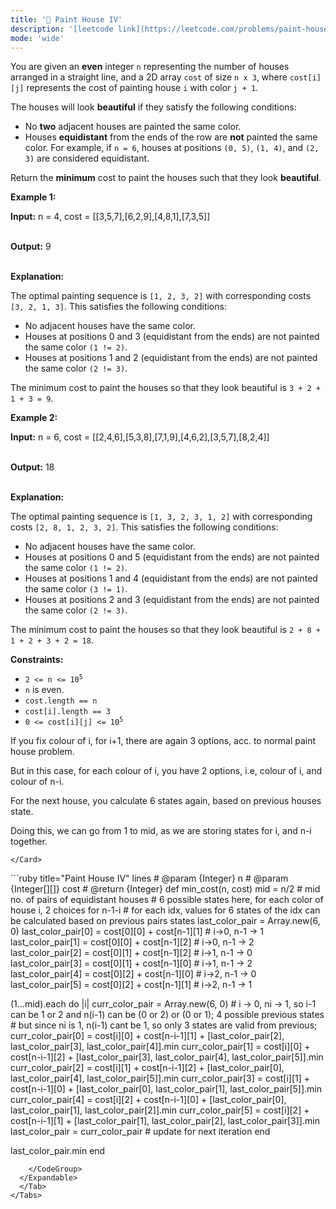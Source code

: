```yaml
---
title: '🧀 Paint House IV'
description: '[leetcode link](https://leetcode.com/problems/paint-house-iv/description/)'
mode: 'wide'
---
```

<Tabs>
  <Tab title="Question" icon="circle-question" iconType="regular">
    <Card>
      <p>You are given an <strong>even</strong> integer <code>n</code> representing the number of houses arranged in a straight line, and a 2D array <code>cost</code> of size <code>n x 3</code>, where <code>cost[i][j]</code> represents the cost of painting house <code>i</code> with color <code>j + 1</code>.</p>  <p>The houses will look <strong>beautiful</strong> if they satisfy the following conditions:</p>  <ul>  <li>No <strong>two</strong> adjacent houses are painted the same color.</li>  <li>Houses <strong>equidistant</strong> from the ends of the row are <strong>not</strong> painted the same color. For example, if <code>n = 6</code>, houses at positions <code>(0, 5)</code>, <code>(1, 4)</code>, and <code>(2, 3)</code> are considered equidistant.</li> </ul>  <p>Return the <strong>minimum</strong> cost to paint the houses such that they look <strong>beautiful</strong>.</p>   <p><strong class="example">Example 1:</strong></p>  <div class="example-block"> <p><strong>Input:</strong> <span class="example-io">n = 4, cost = [[3,5,7],[6,2,9],[4,8,1],[7,3,5]]</span></p>  <p><br/> <strong>Output:</strong> <span class="example-io">9</span></p>  <p><br/> <strong>Explanation:</strong></p>  <p>The optimal painting sequence is <code>[1, 2, 3, 2]</code> with corresponding costs <code>[3, 2, 1, 3]</code>. This satisfies the following conditions:</p>  <ul>  <li>No adjacent houses have the same color.</li>  <li>Houses at positions 0 and 3 (equidistant from the ends) are not painted the same color <code>(1 != 2)</code>.</li>  <li>Houses at positions 1 and 2 (equidistant from the ends) are not painted the same color <code>(2 != 3)</code>.</li> </ul>  <p>The minimum cost to paint the houses so that they look beautiful is <code>3 + 2 + 1 + 3 = 9</code>.</p> </div>  <p><strong class="example">Example 2:</strong></p>  <div class="example-block"> <p><strong>Input:</strong> <span class="example-io">n = 6, cost = [[2,4,6],[5,3,8],[7,1,9],[4,6,2],[3,5,7],[8,2,4]]</span></p>  <p><br/> <strong>Output:</strong> <span class="example-io">18</span></p>  <p><br/> <strong>Explanation:</strong></p>  <p>The optimal painting sequence is <code>[1, 3, 2, 3, 1, 2]</code> with corresponding costs <code>[2, 8, 1, 2, 3, 2]</code>. This satisfies the following conditions:</p>  <ul>  <li>No adjacent houses have the same color.</li>  <li>Houses at positions 0 and 5 (equidistant from the ends) are not painted the same color <code>(1 != 2)</code>.</li>  <li>Houses at positions 1 and 4 (equidistant from the ends) are not painted the same color <code>(3 != 1)</code>.</li>  <li>Houses at positions 2 and 3 (equidistant from the ends) are not painted the same color <code>(2 != 3)</code>.</li> </ul>  <p>The minimum cost to paint the houses so that they look beautiful is <code>2 + 8 + 1 + 2 + 3 + 2 = 18</code>.</p> </div>   <p><strong>Constraints:</strong></p>  <ul>  <li><code>2 &lt;= n &lt;= 10<sup>5</sup></code></li>  <li><code>n</code> is even.</li>  <li><code>cost.length == n</code></li>  <li><code>cost[i].length == 3</code></li>  <li><code>0 &lt;= cost[i][j] &lt;= 10<sup>5</sup></code></li> </ul> 
    </Card>
  </Tab>
  <Tab title="Solution" icon="lightbulb" iconType="regular" >
    <Card>
      If you fix colour of i, for i+1, there are again 3 options, acc. to normal paint house problem.

But in this case, for each colour of i, you have 2 options, i.e, colour of i, and colour of n-i. 

For the next house, you calculate 6 states again, based on previous houses state.

Doing this, we can go from 1 to mid, as we are storing states for i, and n-i together.

    </Card>
  <Expandable title="code">
    <CodeGroup dropdown>
```ruby title="Paint House IV" lines
# @param {Integer} n
# @param {Integer[][]} cost
# @return {Integer}
def min_cost(n, cost)
  mid = n/2   # mid no. of pairs of equidistant houses
  # 6 possible states here, for each color of house i, 2 choices for n-1-i
  # for each idx, values for 6 states of the idx can be calculated based on previous pairs states
  last_color_pair = Array.new(6, 0)
  last_color_pair[0] = cost[0][0] + cost[n-1][1] # i->0, n-1 -> 1
  last_color_pair[1] = cost[0][0] + cost[n-1][2] # i->0, n-1 -> 2
  last_color_pair[2] = cost[0][1] + cost[n-1][2] # i->1, n-1 -> 0
  last_color_pair[3] = cost[0][1] + cost[n-1][0] # i->1, n-1 -> 2
  last_color_pair[4] = cost[0][2] + cost[n-1][0] # i->2, n-1 -> 0
  last_color_pair[5] = cost[0][2] + cost[n-1][1] # i->2, n-1 -> 1
  
  (1...mid).each do |i|
    curr_color_pair = Array.new(6, 0)
    # i -> 0, ni -> 1, so i-1 can be 1 or 2 and n(i-1) can be (0 or 2) or (0 or 1); 4 possible previous states
    # but since ni is 1, n(i-1) cant be 1, so only 3 states are valid from previous;
    curr_color_pair[0] = cost[i][0] + cost[n-i-1][1] + [last_color_pair[2], last_color_pair[3], last_color_pair[4]].min
    curr_color_pair[1] = cost[i][0] + cost[n-i-1][2] + [last_color_pair[3], last_color_pair[4], last_color_pair[5]].min 
    curr_color_pair[2] = cost[i][1] + cost[n-i-1][2] + [last_color_pair[0], last_color_pair[4], last_color_pair[5]].min
    curr_color_pair[3] = cost[i][1] + cost[n-i-1][0] + [last_color_pair[0], last_color_pair[1], last_color_pair[5]].min
    curr_color_pair[4] = cost[i][2] + cost[n-i-1][0] + [last_color_pair[0], last_color_pair[1], last_color_pair[2]].min
    curr_color_pair[5] = cost[i][2] + cost[n-i-1][1] + [last_color_pair[1], last_color_pair[2], last_color_pair[3]].min
    last_color_pair = curr_color_pair # update for next iteration
  end
  
  last_color_pair.min
end
```
    </CodeGroup>
  </Expandable>
  </Tab>
</Tabs>